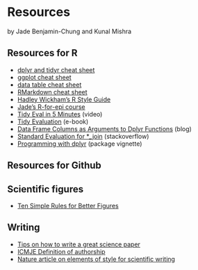 # Resources

by Jade Benjamin-Chung and Kunal Mishra

## Resources for R

- [dplyr and tidyr cheat sheet](https://www.rstudio.com/wp-content/uploads/2015/02/data-wrangling-cheatsheet.pdf)
- [ggplot cheat sheet](https://www.rstudio.com/wp-content/uploads/2015/03/ggplot2-cheatsheet.pdf)
- [data table cheat sheet](https://s3.amazonaws.com/assets.datacamp.com/blog_assets/datatable_Cheat_Sheet_R.pdf)
- [RMarkdown cheat sheet](https://www.rstudio.com/wp-content/uploads/2015/02/rmarkdown-cheatsheet.pdf)
- [Hadley Wickham's R Style Guide](http://adv-r.had.co.nz/Style.html)
- [Jade's R-for-epi course](https://ucb-epi-r.github.io)
- [Tidy Eval in 5 Minutes](https://www.youtube.com/watch?v=nERXS3ssntw) (video)
- [Tidy Evaluation](https://tidyeval.tidyverse.org/index.html) (e-book)
- [Data Frame Columns as Arguments to Dplyr Functions](https://www.brodrigues.co/blog/2016-07-18-data-frame-columns-as-arguments-to-dplyr-functions/) (blog)
- [Standard Evaluation for *_join](https://stackoverflow.com/questions/28125816/r-standard-evaluation-for-join-dplyr) (stackoverflow)
- [Programming with dplyr](https://dplyr.tidyverse.org/articles/programming.html) (package vignette)

## Resources for Github

## Scientific figures
- [Ten Simple Rules for Better Figures](https://journals.plos.org/ploscompbiol/article?id=10.1371/journal.pcbi.1003833)

## Writing

- [Tips on how to write a great science paper](https://www.nature.com/articles/d41586-019-02918-5)
- [ICMJE Definition of authorship](http://www.icmje.org/recommendations/browse/roles-and-responsibilities/defining-the-role-of-authors-and-contributors.html)
- [Nature article on elements of style for scientific writing](https://www.nature.com/articles/nphys724)
